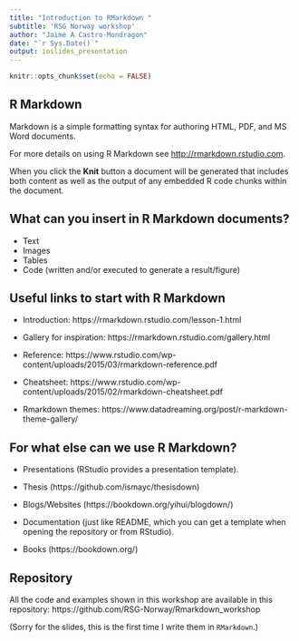 ```yaml
---
title: "Introduction to RMarkdown "
subtitle: 'RSG Norway workshop'
author: "Jaime A Castro-Mondragon"
date: "`r Sys.Date()`"
output: ioslides_presentation
---
```


```r
knitr::opts_chunk$set(echo = FALSE)
```

<!-- The header '##' creates a new slide in the document -->

## R Markdown

Markdown is a simple formatting syntax for authoring HTML, PDF, and MS Word documents.

For more details on using R Markdown see <http://rmarkdown.rstudio.com>.

When you click the **Knit** button a document will be generated that includes both content as well as the output of any embedded R code chunks within the document.



## What can you insert in R Markdown documents?

- Text
- Images
- Tables
- Code (written and/or executed to generate a result/figure)



## Useful links to start with R Markdown

- Introduction: https://rmarkdown.rstudio.com/lesson-1.html

- Gallery for inspiration: https://rmarkdown.rstudio.com/gallery.html

- Reference: https://www.rstudio.com/wp-content/uploads/2015/03/rmarkdown-reference.pdf 

- Cheatsheet: https://www.rstudio.com/wp-content/uploads/2015/02/rmarkdown-cheatsheet.pdf 

- Rmarkdown themes: https://www.datadreaming.org/post/r-markdown-theme-gallery/


## For what else can we use R Markdown? 

- Presentations (RStudio provides a presentation template).

- Thesis (https://github.com/ismayc/thesisdown) 

- Blogs/Websites (https://bookdown.org/yihui/blogdown/) 

- Documentation (just like README, which you can get a template when opening the repository or from RStudio).

- Books (https://bookdown.org/) 


## Repository

All the code and examples shown in this workshop are available in this repository: https://github.com/RSG-Norway/Rmarkdown_workshop

(Sorry for the slides, this is the first time I write them in `RMarkdown`.)
